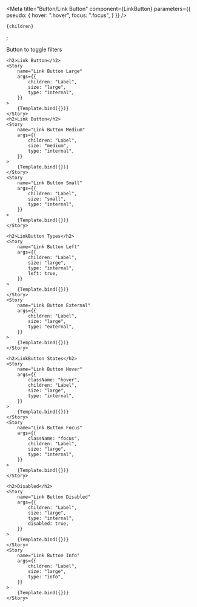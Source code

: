 

<Meta
    title="Button/Link Button"
    component={LinkButton}
    parameters={{
        pseudo: {
            hover: ".hover",
            focus: ".focus",
        }
    }}
/>

    {children}
</LinkButton>;

<Canvas columns={1}  withSource="open" withToolbar >
    <Title>Link Button</Title>
    <Subtitle>Button to toggle filters</Subtitle>
    
    <h2>Link Button</h2>
    <Story
        name="Link Button Large"
        args={{
            children: "Label",
            size: "large",
            type: "internal",
        }}
    >
        {Template.bind({})}
    </Story>
    <h2>Link Button</h2>
    <Story
        name="Link Button Medium"
        args={{
            children: "Label",
            size: "medium",
            type: "internal",
        }}
    >
        {Template.bind({})}
    </Story>
    <Story
        name="Link Button Small"
        args={{
            children: "Label",
            size: "small",
            type: "internal",
        }}
    >
        {Template.bind({})}
    </Story>
    
    <h2>LinkButton Types</h2>
    <Story
        name="Link Button Left"
        args={{
            children: "Label",
            size: "large",
            type: "internal",
            left: true,
        }}
    >
        {Template.bind({})}
    </Story>
    <Story
        name="Link Button External"
        args={{
            children: "Label",
            size: "large",
            type: "external",
        }}
    >
        {Template.bind({})}
    </Story>
    
    <h2>LinkButton States</h2>
    <Story
        name="Link Button Hover"
        args={{
            className: "hover",
            children: "Label",
            size: "large",
            type: "internal",
        }}
    >
        {Template.bind({})}
    </Story>
    <Story
        name="Link Button Focus"
        args={{
            className: "focus",
            children: "Label",
            size: "large",
            type: "internal",
        }}
    >
        {Template.bind({})}
    </Story>
    
    <h2>Disabled</h2>
    <Story
        name="Link Button Disabled"
        args={{
            children: "Label",
            size: "large",
            type: "internal",
            disabled: true,
        }}
    >
        {Template.bind({})}
    </Story>
    <Story
        name="Link Button Info"
        args={{
            children: "Label",
            size: "large",
            type: "info",
        }}
    >
        {Template.bind({})}
    </Story>
</Canvas>
